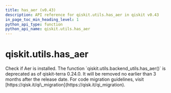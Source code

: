 ```yaml
---
title: has_aer (v0.43)
description: API reference for qiskit.utils.has_aer in qiskit v0.43
in_page_toc_min_heading_level: 1
python_api_type: function
python_api_name: qiskit.utils.has_aer
---
```


<span id="qiskit-utils-has-aer" />

# qiskit.utils.has\_aer

<Function id="qiskit.utils.has_aer" isDedicatedPage={true} github="https://github.com/qiskit/qiskit/tree/stable/0.24/qiskit/utils/backend_utils.py" signature="has_aer()">
  Check if Aer is installed.

  <Admonition title="Deprecated since version 0.24.0" type="danger">
    The function `qiskit.utils.backend_utils.has_aer()` is deprecated as of qiskit-terra 0.24.0. It will be removed no earlier than 3 months after the release date. For code migration guidelines, visit [https://qisk.it/qi\_migration](https://qisk.it/qi_migration).
  </Admonition>
</Function>

